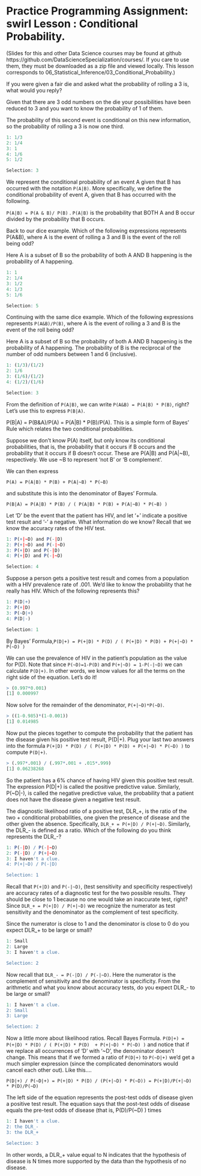 
Practice Programming Assignment: swirl Lesson : Conditional Probability.
=========================

 (Slides for this and other Data Science courses may be found at github
 https://github.com/DataScienceSpecialization/courses/. If you care to use them, they must be downloaded
 as a zip file and viewed locally. This lesson corresponds to
 06_Statistical_Inference/03_Conditional_Probability.)

If you were given a fair die and asked what the probability of rolling a 3 is, what would you reply?

Given that there are 3 odd numbers on the die your possibilities have been reduced to 3 and you want to
 know the probability of 1 of them.

The probability of this second event is conditional on this new information, so the probability of
 rolling a 3 is now one third.
```r
1: 1/3
2: 1/4
3: 1
4: 1/6
5: 1/2

Selection: 3
```

We represent the conditional probability of an event A given that B has occurred with the notation
 `P(A|B)`. More specifically, we define the conditional probability of event A, given that B has occurred
 with the following.

`P(A|B) = P(A & B)/ P(B)` . `P(A|B)` is the probability that BOTH A and B occur divided by the probability
that B occurs.

Back to our dice example. Which of the following expressions represents P(A&B), where A is the event of
rolling a 3 and B is the event of the roll being odd?

Here A is a subset of B so the probability of both A AND B happening is the probability of A happening.
```r
1: 1
2: 1/4
3: 1/2
4: 1/3
5: 1/6

Selection: 5
```

Continuing with the same dice example. Which of the following expressions represents `P(A&B)/P(B)`, where A
is the event of rolling a 3 and B is the event of the roll being odd?

Here A is a subset of B so the probability of both A AND B happening is the probability of A happening.
The probability of B is the reciprocal of the number of odd numbers between 1 and 6 (inclusive).
```r
1: (1/3)/(1/2)
2: 1/6
3: (1/6)/(1/2)
4: (1/2)/(1/6)

Selection: 3
```
From the definition of `P(A|B)`, we can write `P(A&B) = P(A|B) * P(B)`, right?  
Let's use this to express `P(B|A)`.

P(B|A) = P(B&A)/P(A) = P(A|B) * P(B)/P(A). This is a simple form of Bayes' Rule which relates the two
conditional probabilities.

Suppose we don't know P(A) itself, but only know its conditional probabilities, that is, the probability
that it occurs if B occurs and the probability that it occurs if B doesn't occur. These are P(A|B) and
P(A|~B), respectively. We use ~B to represent 'not B' or 'B complement'.

We can then express 

`P(A) = P(A|B) * P(B) + P(A|~B) * P(~B) `

and substitute this is into the denominator of Bayes' Formula.

`P(B|A) = P(A|B) * P(B) / ( P(A|B) * P(B) + P(A|~B) * P(~B) )`

 Let 'D' be the event that the patient has HIV, and let '+' indicate a positive test result and '-' a
negative. What information do we know? Recall that we know the accuracy rates of the HIV test.
```r
1: P(+|~D) and P(-|D)
2: P(+|~D) and P(-|~D)
3: P(+|D) and P(-|D)
4: P(+|D) and P(-|~D)

Selection: 4
```
Suppose a person gets a positive test result and comes from a population with a HIV prevalence rate of
 .001. We'd like to know the probability that he really has HIV. Which of the following represents this?
```r
1: P(D|+)
2: P(+|D)
3: P(~D|+)
4: P(D|-)

Selection: 1
```
By Bayes' Formula,` P(D|+) = P(+|D) * P(D) / ( P(+|D) * P(D) + P(+|~D) * P(~D) )`

We can use the prevalence of HIV in the patient's population as the value for P(D). Note that since
`P(~D)=1-P(D)` and `P(+|~D) = 1-P(-|~D)` we can calculate `P(D|+)`. In other words, we know values for all the
terms on the right side of the equation. Let's do it!
```r
> (0.997*0.001)
[1] 0.000997
```
Now solve for the remainder of the denominator, `P(+|~D)*P(~D)`.
```r
> ((1-0.985)*(1-0.001))
[1] 0.014985
```

Now put the pieces together to compute the probability that the patient has the disease given his
positive test result, P(D|+). Plug your last two answers into the formula 
`P(+|D) * P(D) / ( P(+|D) * P(D) + P(+|~D) * P(~D) )` to compute `P(D|+)`.

```r
> (.997*.001) / (.997*.001 + .015*.999)
[1] 0.06238268
```

So the patient has a 6% chance of having HIV given this positive test result. The expression P(D|+) is
called the positive predictive value. Similarly, P(~D|-), is called the negative predictive value, the
probability that a patient does not have the disease given a negative test result.


The diagnostic likelihood ratio of a positive test, DLR_+, is the ratio of the two + conditional
probabilities, one given the presence of disease and the other given the absence. Specifically, 
`DLR_+ = P(+|D) / P(+|~D)`. Similarly, the DLR_- is defined as a ratio. Which of the following do you think
represents the DLR_-?
```r
1: P(-|D) / P(-|~D)
2: P(-|D) / P(+|~D)
3: I haven't a clue.
4: P(+|~D) / P(-|D)

Selection: 1
```
Recall that `P(+|D)` and `P(-|~D)`, (test sensitivity and specificity respectively) are accuracy rates of a
diagnostic test for the two possible results. They should be close to 1 because no one would take an
inaccurate test, right? Since `DLR_+ = P(+|D) / P(+|~D)` we recognize the numerator as test sensitivity and the denominator as the complement of test specificity.

Since the numerator is close to 1 and the denominator is close to 0 do you expect DLR_+ to be large or
small?
```r
1: Small
2: Large
3: I haven't a clue.

Selection: 2
```
Now recall that `DLR_- = P(-|D) / P(-|~D)`. Here the numerator is the complement of sensitivity and the
denominator is specificity. From the arithmetic and what you know about accuracy tests, do you expect
DLR_- to be large or small?
```r
1: I haven't a clue.
2: Small
3: Large

Selection: 2
```
Now a little more about likelihood ratios. Recall Bayes Formula. 
`P(D|+) = P(+|D) * P(D) / ( P(+|D) * P(D)  + P(+|~D) * P(~D) ) `
and notice that if we replace all occurrences of 'D' with '~D', the denominator
doesn't change. This means that if we formed a ratio of `P(D|+)` to `P(~D|+)` we'd get a much simpler
expression (since the complicated denominators would cancel each other out). Like this....

`P(D|+) / P(~D|+) = P(+|D) * P(D) / (P(+|~D) * P(~D)) = P(+|D)/P(+|~D) * P(D)/P(~D)`

The left side of the equation represents the post-test odds of disease given a positive test result. The
equation says that the post-test odds of disease equals the pre-test odds of disease (that is, P(D)/P(~D)
) times
```r
1: I haven't a clue.
2: the DLR_-
3: the DLR_+

Selection: 3
```
 In other words, a DLR_+ value equal to N indicates that the hypothesis of disease is N times more supported by the data than the hypothesis of no disease.


